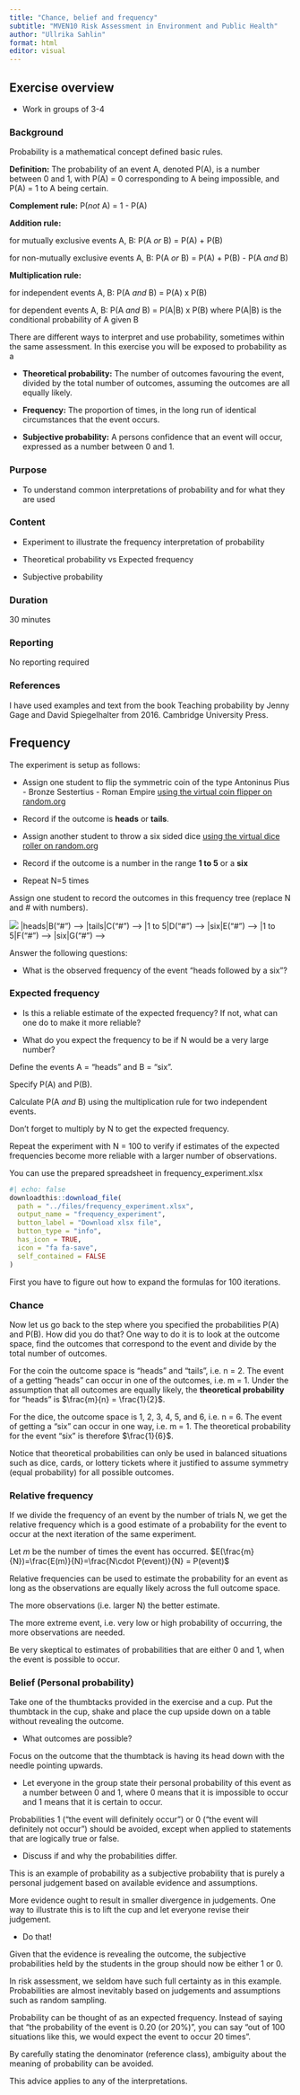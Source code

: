 ```yaml
---
title: "Chance, belief and frequency"
subtitle: "MVEN10 Risk Assessment in Environment and Public Health"
author: "Ullrika Sahlin"
format: html
editor: visual
---
```


## Exercise overview

-   Work in groups of 3-4

### Background

Probability is a mathematical concept defined basic rules.

::: {.callout-note title="The basic rules of probability"}
**Definition:** The probability of an event A, denoted P(A), is a number between 0 and 1, with P(A) = 0 corresponding to A being impossible, and P(A) = 1 to A being certain.

**Complement rule:** P(*not* A) = 1 - P(A)

**Addition rule:**

for mutually exclusive events A, B: P(A *or* B) = P(A) + P(B)

for non-mutually exclusive events A, B: P(A *or* B) = P(A) + P(B) - P(A *and* B)

**Multiplication rule:**

for independent events A, B: P(A *and* B) = P(A) x P(B)

for dependent events A, B: P(A *and* B) = P(A\|B) x P(B) where P(A\|B) is the conditional probability of A given B
:::

There are different ways to interpret and use probability, sometimes within the same assessment. In this exercise you will be exposed to probability as a

-   **Theoretical probability:** The number of outcomes favouring the event, divided by the total number of outcomes, assuming the outcomes are all equally likely.

-   **Frequency:** The proportion of times, in the long run of identical circumstances that the event occurs.

-   **Subjective probability:** A persons confidence that an event will occur, expressed as a number between 0 and 1.

### Purpose

-   To understand common interpretations of probability and for what they are used

### Content

-   Experiment to illustrate the frequency interpretation of probability

-   Theoretical probability vs Expected frequency

-   Subjective probability

### Duration

30 minutes

### Reporting

No reporting required

### References

I have used examples and text from the book Teaching probability by Jenny Gage and David Spiegelhalter from 2016. Cambridge University Press.

## Frequency

The experiment is setup as follows:

-   Assign one student to flip the symmetric coin of the type Antoninus Pius - Bronze Sestertius - Roman Empire [using the virtual coin flipper on random.org](https://www.random.org/coins/?num=1&cur=40-antique.antonius-pius)

-   Record if the outcome is **heads** or **tails**.

-   Assign another student to throw a six sided dice [using the virtual dice roller on random.org](https://www.random.org/dice/?num=1)

-   Record if the outcome is a number in the range **1 to 5** or a **six**

-   Repeat N=5 times

Assign one student to record the outcomes in this frequency tree (replace N and \# with numbers).

![](../img/flowchart.png) <!-- ```{mermaid} --> <!-- flowchart LR --> <!--   A("N") -->\|heads\|B("\#") --\> <!--   A("N") -->\|tails\|C("\#") --\> <!--   B("#") -->\|1 to 5\|D("\#") --\> <!--   B("#") -->\|six\|E("\#") --\> <!--   C("#") -->\|1 to 5\|F("\#") --\> <!--   C("#") -->\|six\|G("\#") --\> <!-- ``` -->

Answer the following questions:

-   What is the observed frequency of the event "heads followed by a six"?

### Expected frequency

-   Is this a reliable estimate of the expected frequency? If not, what can one do to make it more reliable?

-   What do you expect the frequency to be if N would be a very large number?

::: callout-tip
Define the events A = "heads" and B = "six".

Specify P(A) and P(B).

Calculate P(A *and* B) using the multiplication rule for two independent events.

Don't forget to multiply by N to get the expected frequency.
:::

Repeat the experiment with N = 100 to verify if estimates of the expected frequencies become more reliable with a larger number of observations.

::: callout-tip
You can use the prepared spreadsheet in frequency_experiment.xlsx

```r
#| echo: false
downloadthis::download_file(
  path = "../files/frequency_experiment.xlsx",
  output_name = "frequency_experiment",
  button_label = "Download xlsx file",
  button_type = "info",
  has_icon = TRUE,
  icon = "fa fa-save",
  self_contained = FALSE
)
```

First you have to figure out how to expand the formulas for 100 iterations.
:::

### Chance

Now let us go back to the step where you specified the probabilities P(A) and P(B). How did you do that? One way to do it is to look at the outcome space, find the outcomes that correspond to the event and divide by the total number of outcomes.

For the coin the outcome space is "heads" and "tails", i.e. n = 2. The event of a getting "heads" can occur in one of the outcomes, i.e. m = 1. Under the assumption that all outcomes are equally likely, the **theoretical probability** for "heads" is $\frac{m}{n} = \frac{1}{2}$.

For the dice, the outcome space is 1, 2, 3, 4, 5, and 6, i.e. n = 6. The event of getting a "six" can occur in one way, i.e. m = 1. The theoretical probability for the event "six" is therefore $\frac{1}{6}$.

::: callout-note
Notice that theoretical probabilities can only be used in balanced situations such as dice, cards, or lottery tickets where it justified to assume symmetry (equal probability) for all possible outcomes.
:::

### Relative frequency

If we divide the frequency of an event by the number of trials N, we get the relative frequency which is a good estimate of a probability for the event to occur at the next iteration of the same experiment.

Let $m$ be the number of times the event has occurred. $E(\frac{m}{N})=\frac{E(m)}{N}=\frac{N\cdot P(event)}{N} = P(event)$

Relative frequencies can be used to estimate the probability for an event as long as the observations are equally likely across the full outcome space.

::: {.callout-note title="Make sure N is large"}
The more observations (i.e. larger N) the better estimate.

The more extreme event, i.e. very low or high probability of occurring, the more observations are needed.

Be very skeptical to estimates of probabilities that are either 0 and 1, when the event is possible to occur.
:::

### Belief (Personal probability)

Take one of the thumbtacks provided in the exercise and a cup. Put the thumbtack in the cup, shake and place the cup upside down on a table without revealing the outcome.

-   What outcomes are possible?

Focus on the outcome that the thumbtack is having its head down with the needle pointing upwards.

-   Let everyone in the group state their personal probability of this event as a number between 0 and 1, where 0 means that it is impossible to occur and 1 means that it is certain to occur.

::: {.callout-tip title="Cromwell's rule"}
Probabilities 1 ("the event will definitely occur") or 0 ("the event will definitely not occur") should be avoided, except when applied to statements that are logically true or false.
:::

-   Discuss if and why the probabilities differ.

This is an example of probability as a subjective probability that is purely a personal judgement based on available evidence and assumptions.

More evidence ought to result in smaller divergence in judgements. One way to illustrate this is to lift the cup and let everyone revise their judgement.

-   Do that!

Given that the evidence is revealing the outcome, the subjective probabilities held by the students in the group should now be either 1 or 0.

In risk assessment, we seldom have such full certainty as in this example. Probabilities are almost inevitably based on judgements and assumptions such as random sampling.

::: {.callout-tip title="A general advice"}
Probability can be thought of as an expected frequency. Instead of saying that "the probability of the event is 0.20 (or 20%)", you can say "out of 100 situations like this, we would expect the event to occur 20 times".

By carefully stating the denominator (reference class), ambiguity about the meaning of probability can be avoided.

This advice applies to any of the interpretations.
:::
